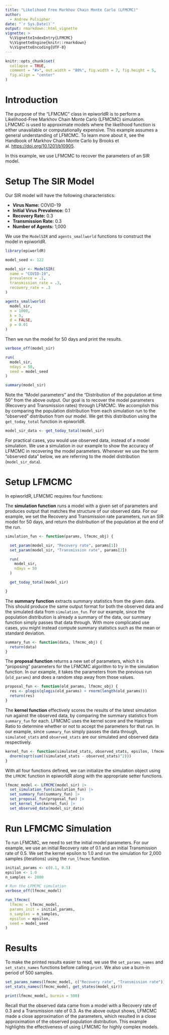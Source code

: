 ```yaml
---
title: "Likelihood Free Markhov Chain Monte Carlo (LFMCMC)"
author:
  - Andrew Pulsipher
date: "`r Sys.Date()`"
output: rmarkdown::html_vignette
vignette: >
  %\VignetteIndexEntry{LFMCMC}
  %\VignetteEngine{knitr::rmarkdown}
  %\VignetteEncoding{UTF-8}
---
```

```r
knitr::opts_chunk$set(
  collapse = TRUE,
  comment = "#>", out.width = "80%", fig.width = 7, fig.height = 5,
  fig.align = "center"
)
```

# Introduction

The purpose of the "LFMCMC" class in epiworldR is to perform a Likelihood-Free Markhov Chain Monte Carlo (LFMCMC) simulation. LFMCMC is used to approximate models where the likelihood function is either unavailable or computationally expensive. This example assumes a general understanding of LFMCMC.
To learn more about it, see the Handbook of Markhov Chain Monte Carlo by Brooks et al. <https://doi.org/10.1201/b10905>.

In this example, we use LFMCMC to recover the parameters of an SIR model.

# Setup The SIR Model

Our SIR model will have the following characteristics:

* **Virus Name:** COVID-19
* **Initial Virus Prevalence:** 0.1
* **Recovery Rate:** 0.3
* **Transmission Rate:** 0.3
* **Number of Agents:** 1,000

We use the `ModelSIR` and `agents_smallworld` functions to construct the model in epiworldR.

```r
library(epiworldR)

model_seed <- 122

model_sir <- ModelSIR(
  name = "COVID-19",
  prevalence = .1,
  transmission_rate = .3,
  recovery_rate = .3
)

agents_smallworld(
  model_sir,
  n = 1000,
  k = 5,
  d = FALSE,
  p = 0.01
)
```

Then we run the model for 50 days and print the results.

```r
verbose_off(model_sir)

run(
  model_sir,
  ndays = 50,
  seed = model_seed
)

summary(model_sir)
```

Note the "Model parameters" and the "Distribution of the population at time 50" from the above output. Our goal is to recover the model parameters (Recovery and Transmission rates) through LFMCMC. We accomplish this by comparing the population distribution from each simulation run to the "observed" distribution from our model. We get this distribution using the `get_today_total` function in epiworldR.

```r
model_sir_data <- get_today_total(model_sir)
```

For practical cases, you would use observed data, instead of a model simulation. We use a simulation in our example to show the accuracy of LFMCMC in recovering the model parameters. Whenever we use the term "observed data" below, we are referring to the model distribution (`model_sir_data`).

# Setup LFMCMC

In epiworldR, LFMCMC requires four functions:

The **simulation function** runs a model with a given set of parameters and produces output that matches the structure of our observed data. For our example, we set the Recovery and Transmission rate parameters, run an SIR model for 50 days, and return the distribution of the population at the end of the run.

```r
simulation_fun <- function(params, lfmcmc_obj) {

  set_param(model_sir, "Recovery rate", params[1])
  set_param(model_sir, "Transmission rate", params[2])

  run(
    model_sir,
    ndays = 50
  )

  get_today_total(model_sir)

}
```

The **summary function** extracts summary statistics from the given data.
This should produce the same output format for both the observed data and the simulated data from `simulation_fun`. For our example, since the population distribution is already a summary of the data, our summary function simply passes that data through. With more complicated use cases, you might instead compute summary statistics such as the mean or standard deviation.

```r
summary_fun <- function(data, lfmcmc_obj) {
  return(data)
}
```

The **proposal function** returns a new set of parameters, which it is "proposing" parameters for the LFMCMC algorithm to try in the simulation function. In our example, it takes the parameters from the previous run (`old_params`) and does a random step away from those values.

```r
proposal_fun <- function(old_params, lfmcmc_obj) {
  res <- plogis(qlogis(old_params) + rnorm(length(old_params)))
  return(res)
}
```

The **kernel function** effectively scores the results of the latest simulation run against the observed data, by comparing the summary statistics from `summary_fun` for each. LFMCMC uses the kernel score and the Hastings Ratio to determine whether or not to accept the parameters for that run. In our example, since `summary_fun` simply passes the data through, `simulated_stats` and `observed_stats` are our simulated and observed data respectively.

```r
kernel_fun <- function(simulated_stats, observed_stats, epsilon, lfmcmc_obj) {
  dnorm(sqrt(sum((simulated_stats - observed_stats)^2)))
}
```

With all four functions defined, we can initialize the simulation object using the `LFMCMC` function in epiworldR along with the appropriate setter functions.

```r
lfmcmc_model <- LFMCMC(model_sir) |>
  set_simulation_fun(simulation_fun) |>
  set_summary_fun(summary_fun) |>
  set_proposal_fun(proposal_fun) |>
  set_kernel_fun(kernel_fun) |>
  set_observed_data(model_sir_data)
```

# Run LFMCMC Simulation

To run LFMCMC, we need to set the initial model parameters. For our example, we use an initial Recovery rate of 0.1 and an initial Transmission rate of 0.5. We set the kernel epsilon to 1.0 and run the simulation for 2,000 samples (iterations) using the `run_lfmcmc` function.

```r
initial_params <- c(0.1, 0.5)
epsilon <- 1.0
n_samples <- 2000

# Run the LFMCMC simulation
verbose_off(lfmcmc_model)

run_lfmcmc(
  lfmcmc = lfmcmc_model,
  params_init = initial_params,
  n_samples = n_samples,
  epsilon = epsilon,
  seed = model_seed
)
```

# Results
To make the printed results easier to read, we use the `set_params_names` and `set_stats_names` functions before calling `print`. We also use a burn-in period of 500 samples.

```r
set_params_names(lfmcmc_model, c("Recovery rate", "Transmission rate"))
set_stats_names(lfmcmc_model, get_states(model_sir))

print(lfmcmc_model, burnin = 500)
```

Recall that the observed data came from a model with a Recovery rate of 0.3 and a Transmission rate of 0.3. As the above output shows, LFMCMC made a close approximation of the parameters, which resulted in a close approximation of the observed population distribution. This example highlights the effectiveness of using LFMCMC for highly complex models.
